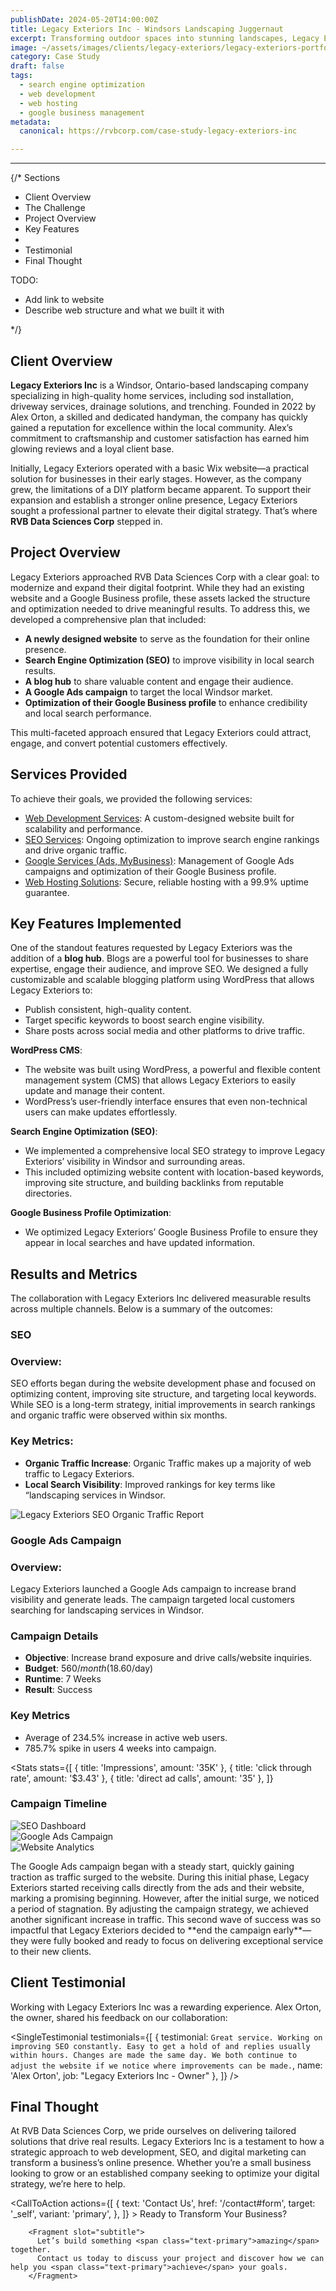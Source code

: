 ```yaml
---
publishDate: 2024-05-20T14:00:00Z
title: Legacy Exteriors Inc - Windsors Landscaping Juggernaut
excerpt: Transforming outdoor spaces into stunning landscapes, Legacy Exteriors Inc brings beauty and functionality to Windsor residents.
image: ~/assets/images/clients/legacy-exteriors/legacy-exteriors-portfolio-main.png
category: Case Study
draft: false
tags:
  - search engine optimization
  - web development
  - web hosting
  - google business management
metadata:
  canonical: https://rvbcorp.com/case-study-legacy-exteriors-inc

---
```



<hr></hr>

{/* Sections
- Client Overview
- The Challenge
- Project Overview
- Key Features
- 
- Testimonial
- Final Thought

TODO:
- Add link to website
- Describe web structure and what we built it with 

*/}

## Client Overview

**Legacy Exteriors Inc** is a Windsor, Ontario-based landscaping company specializing in high-quality home services, including sod installation, driveway services, drainage solutions, and trenching. Founded in 2022 by Alex Orton, a skilled and dedicated handyman, the company has quickly gained a reputation for excellence within the local community. Alex’s commitment to craftsmanship and customer satisfaction has earned him glowing reviews and a loyal client base.

Initially, Legacy Exteriors operated with a basic Wix website—a practical solution for businesses in their early stages. However, as the company grew, the limitations of a DIY platform became apparent. To support their expansion and establish a stronger online presence, Legacy Exteriors sought a professional partner to elevate their digital strategy. That’s where **RVB Data Sciences Corp** stepped in.

## Project Overview
Legacy Exteriors approached RVB Data Sciences Corp with a clear goal: to modernize and expand their digital footprint. While they had an existing website and a Google Business profile, these assets lacked the structure and optimization needed to drive meaningful results. To address this, we developed a comprehensive plan that included:

- **A newly designed website** to serve as the foundation for their online presence.
- **Search Engine Optimization (SEO)** to improve visibility in local search results.
- **A blog hub** to share valuable content and engage their audience.
- **A Google Ads campaign** to target the local Windsor market.
- **Optimization of their Google Business profile** to enhance credibility and local search performance.

This multi-faceted approach ensured that Legacy Exteriors could attract, engage, and convert potential customers effectively.

## **Services Provided**
To achieve their goals, we provided the following services:

- [Web Development Services](/web-development): A custom-designed website built for scalability and performance.
- [SEO Services](/search-engine-optimization): Ongoing optimization to improve search engine rankings and drive organic traffic.
- [Google Services (Ads, MyBusiness)](/google-business-management): Management of Google Ads campaigns and optimization of their Google Business profile.
- [Web Hosting Solutions](/web-hosting): Secure, reliable hosting with a 99.9% uptime guarantee.

## **Key Features Implemented**
One of the standout features requested by Legacy Exteriors was the addition of a **blog hub**. Blogs are a powerful tool for businesses to share expertise, engage their audience, and improve SEO. We designed a fully customizable and scalable blogging platform using WordPress that allows Legacy Exteriors to:

- Publish consistent, high-quality content.
- Target specific keywords to boost search engine visibility.
- Share posts across social media and other platforms to drive traffic.

**WordPress CMS**:
- The website was built using WordPress, a powerful and flexible content management system (CMS) that allows Legacy Exteriors to easily update and manage their content.
- WordPress’s user-friendly interface ensures that even non-technical users can make updates effortlessly.

**Search Engine Optimization (SEO)**:
- We implemented a comprehensive local SEO strategy to improve Legacy Exteriors’ visibility in Windsor and surrounding areas.
- This included optimizing website content with location-based keywords, improving site structure, and building backlinks from reputable directories.

**Google Business Profile Optimization**:
- We optimized Legacy Exteriors’ Google Business Profile to ensure they appear in local searches and have updated information.

## **Results and Metrics**
The collaboration with Legacy Exteriors Inc delivered measurable results across multiple channels. Below is a summary of the outcomes:

### SEO
### Overview:
SEO efforts began during the website development phase and focused on optimizing content, improving site structure, and targeting local keywords. While SEO is a long-term strategy, initial improvements in search rankings and organic traffic were observed within six months.

### Key Metrics:
- **Organic Traffic Increase**: Organic Traffic makes up a majority of web traffic to Legacy Exteriors.
- **Local Search Visibility**: Improved rankings for key terms like “landscaping services in Windsor.

![Legacy Exteriors SEO Organic Traffic Report](../../assets/images/clients/legacy-exteriors/legacy-exteriors-portfolio-seo-organic-traffic-report.png)

### Google Ads Campaign
### Overview:
Legacy Exteriors launched a Google Ads campaign to increase brand visibility and generate leads. The campaign targeted local customers searching for landscaping services in Windsor.

### Campaign Details
- **Objective**: Increase brand exposure and drive calls/website inquiries.
- **Budget**: $560/month($18.60/day)
- **Runtime**: 7 Weeks
- **Result**: <span class="text-green-500">Success</span>

### Key Metrics
- Average of  <span class="text-green-500">234.5% increase</span> in active web users.
- <span class="text-green-500">785.7% spike</span> in users 4 weeks into campaign.

<Stats
 stats={[
      { title: 'Impressions', amount: '35K' },
      { title: 'click through rate', amount: '$3.43' },
      { title: 'direct ad calls', amount: '35' },
    ]}
>
</Stats>

### **Campaign Timeline**

<div class="grid sm:grid-cols-1 md:grid-cols-2 lg:grid-cols-3 gap-6 my-6">
  <div class="rounded-lg w-full h-full">
    <Image
      src="~/assets/images/clients/legacy-exteriors/legacy-exteriors-portfolio-google-ads-campaign-start.png"
      alt="SEO Dashboard"
      class="w-full h-auto !m-0 rounded-md"
    />
  </div>

  <div class="rounded-lg w-full h-full">
    <Image
      src="~/assets/images/clients/legacy-exteriors/legacy-exteriors-portfolio-google-ads-campaign-spike1.png"
      alt="Google Ads Campaign"
      class="w-full h-auto !m-0 rounded-md"
    />
  </div>

  <div class="rounded-lg w-full h-full">
    <Image
      src="~/assets/images/clients/legacy-exteriors/legacy-exteriors-portfolio-google-ads-campaign-spike2.png"
      alt="Website Analytics"
      class="w-full h-auto !m-0 rounded-md"
    />
  </div>
</div>
<div>
<p class="mt-3 text-sm text-gray-600 dark:text-gray-300 text-center">
The Google Ads campaign began with a steady start, quickly gaining traction as traffic surged to the website. During this initial phase, Legacy Exteriors started receiving calls directly from the ads and their website, marking a promising beginning. However, after the initial surge, we noticed a period of stagnation. By adjusting the campaign strategy, we achieved another significant increase in traffic. This second wave of success was so impactful that Legacy Exteriors decided to **end the campaign early**—they were fully booked and ready to focus on delivering exceptional service to their new clients.
</p>
</div>

## **Client Testimonial**
Working with Legacy Exteriors Inc was a rewarding experience. Alex Orton, the owner, shared his feedback on our collaboration:

<SingleTestimonial
  testimonials={[
    {
      testimonial: `Great service. Working on improving SEO constantly. Easy to get a hold of and replies usually within hours. Changes are made the same day. We both continue to adjust the website if we notice where improvements can be made.`,
      name: 'Alex Orton',
      job: "Legacy Exteriors Inc - Owner"
    },
  ]}
/>

## **Final Thought**
At RVB Data Sciences Corp, we pride ourselves on delivering tailored solutions that drive real results. Legacy Exteriors Inc is a testament to how a strategic approach to web development, SEO, and digital marketing can transform a business’s online presence. Whether you’re a small business looking to grow or an established company seeking to optimize your digital strategy, we’re here to help.

<CallToAction
    actions={[
        {
            text: 'Contact Us',
            href: '/contact#form',
            target: '_self',
            variant: 'primary',
        },
        ]}
    >
        <Fragment slot="title">
          Ready to Transform Your Business?
        </Fragment>

        <Fragment slot="subtitle">
          Let’s build something <span class="text-primary">amazing</span> together. 
          Contact us today to discuss your project and discover how we can help you <span class="text-primary">achieve</span> your goals.
        </Fragment>

  </CallToAction>